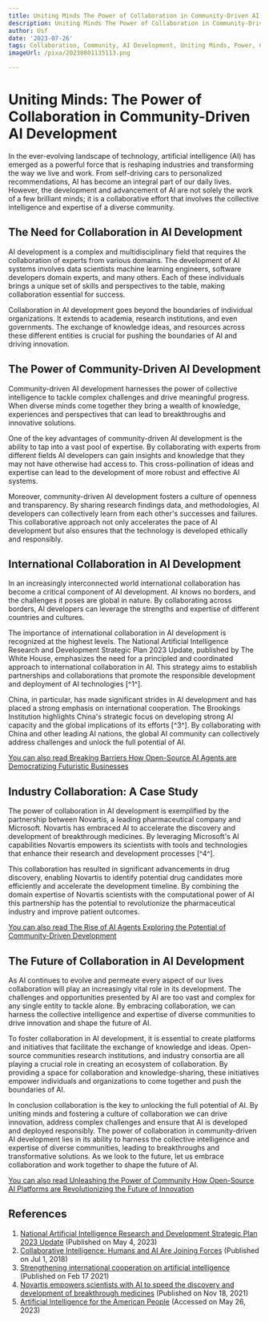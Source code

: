 ```yaml
---
title: Uniting Minds The Power of Collaboration in Community-Driven AI Development
description: Uniting Minds The Power of Collaboration in Community-Driven AI Development
author: Usf
date: '2023-07-26'
tags: Collaboration, Community, AI Development, Uniting Minds, Power, Community-Driven
imageUrl: /pixa/20230801135113.png

---
```

# Uniting Minds: The Power of  Collaboration in  Community-Driven AI Development

In the ever-evolving landscape of technology, artificial intelligence (AI) has emerged as a  powerful force that is reshaping industries and transforming the way we live and work. From self-driving cars to personalized recommendations, AI has become  an integral part of our daily lives. However, the development and advancement of AI are not  solely the work  of a few brilliant minds; it  is a collaborative effort  that  involves the collective intelligence and expertise of a diverse community.

## The Need for Collaboration in AI Development

AI development is a  complex and multidisciplinary field that requires the collaboration of experts from various domains. The development of AI systems involves data scientists machine learning engineers, software developers domain experts,  and many others. Each of these individuals brings a unique set  of skills and perspectives to the table, making collaboration essential for success.

Collaboration in AI  development goes  beyond the boundaries of individual  organizations.  It extends to academia, research institutions,  and even governments. The exchange of  knowledge ideas, and resources across these different entities is crucial for pushing the boundaries  of AI and  driving innovation.

## The Power  of  Community-Driven AI Development

Community-driven AI development harnesses the power  of  collective intelligence to tackle complex challenges and drive meaningful progress. When diverse  minds come together they bring a wealth of knowledge, experiences and perspectives that  can  lead to  breakthroughs  and innovative solutions.

One of the key advantages of community-driven AI development is the ability to tap into a vast pool of expertise. By collaborating with experts from different fields AI  developers can gain insights and knowledge that they may not have otherwise had access to. This cross-pollination of ideas and expertise can lead to the development of more robust and effective AI systems.

Moreover, community-driven AI  development fosters a culture of openness and transparency. By sharing research findings data, and methodologies, AI developers can collectively learn from each other's  successes and failures. This collaborative approach not only accelerates the pace of AI development but also ensures that the technology is developed  ethically and responsibly.

## International Collaboration in AI  Development

In an increasingly  interconnected world international collaboration has  become a  critical  component of AI development. AI knows no borders, and  the  challenges it  poses  are global in nature. By collaborating across borders, AI developers can leverage the strengths and expertise  of different countries and cultures.

The importance of  international collaboration in AI development is recognized at the highest  levels.  The National Artificial  Intelligence Research and Development Strategic Plan 2023 Update, published by The White  House, emphasizes the need for a  principled and coordinated approach to international collaboration in AI. This strategy aims to establish partnerships and collaborations that promote  the responsible development and deployment of AI technologies [^1^].

China, in particular, has made significant strides in AI development  and has  placed a strong emphasis on  international cooperation. The Brookings Institution highlights China's strategic focus on developing strong AI capacity and the global implications of  its  efforts  [^3^]. By collaborating with China and other leading AI nations, the global AI community can collectively address challenges  and unlock the full potential of AI.

[You  can also read Breaking Barriers How Open-Source AI Agents are Democratizing Futuristic  Businesses](Breaking%20Barriers%20How%20Open-Source%20AI%20Agents%20are%20Democratizing%20Futuristic%20Businesses)


## Industry Collaboration:  A Case Study

The power of collaboration  in AI development is exemplified by the partnership between Novartis, a leading pharmaceutical company and Microsoft.  Novartis has embraced AI to accelerate the discovery and development of breakthrough medicines. By leveraging  Microsoft's AI capabilities Novartis empowers its scientists with tools and technologies that enhance their research and  development processes [^4^].

This collaboration has resulted in significant  advancements in drug discovery, enabling Novartis to identify potential drug candidates more efficiently and accelerate the  development timeline. By combining the domain expertise of Novartis scientists  with the computational power of AI this partnership has the potential to revolutionize the pharmaceutical industry  and improve  patient outcomes.

[You can also read The Rise of AI Agents Exploring the Potential of Community-Driven Development](The%20Rise%20of%20AI%20Agents%20Exploring%20the%20Potential%20of%20Community-Driven%20Development)


## The Future of Collaboration in AI Development

As AI continues to  evolve and permeate every aspect of our lives collaboration will play an increasingly vital role in its development. The challenges and opportunities presented by AI are too vast and complex  for any single entity to tackle alone. By embracing collaboration, we can harness the collective intelligence  and  expertise  of diverse communities to drive innovation and shape the future of AI.

To foster  collaboration in AI development, it is essential to create platforms and initiatives that facilitate the exchange of knowledge and ideas. Open-source communities research institutions, and industry consortia are  all playing a  crucial role in creating an ecosystem of  collaboration. By providing a space for collaboration and knowledge-sharing, these initiatives empower individuals  and organizations to come together and push the boundaries of  AI.

In conclusion collaboration is  the key to  unlocking the full potential of AI. By uniting minds and fostering a culture  of collaboration we can  drive innovation, address complex challenges and ensure that AI is developed and deployed responsibly. The power of collaboration in  community-driven AI development  lies in its ability  to harness the collective  intelligence  and expertise of diverse  communities, leading to breakthroughs and transformative solutions. As we look to the future, let us  embrace collaboration and work together to shape the future of AI.

[You can also read Unleashing the Power of Community How Open-Source AI Platforms are Revolutionizing the Future of Innovation](Unleashing%20the%20Power%20of%20Community%20How%20Open-Source%20AI%20Platforms%20are%20Revolutionizing%20the%20Future%20of%20Innovation)


## References

1. [National Artificial Intelligence Research and Development Strategic Plan  2023 Update](https://www.whitehouse.gov/wp-content/uploads/2023/05/National-Artificial-Intelligence-Research-and-Development-Strategic-Plan-2023-Update.pdf) (Published on May 4, 2023)
2. [Collaborative Intelligence: Humans and AI Are Joining Forces](https://hbr.org/2018/07/collaborative-intelligence-humans-and-ai-are-joining-forces) (Published on Jul 1, 2018)
3. [Strengthening international cooperation on artificial intelligence](https://www.brookings.edu/articles/strengthening-international-cooperation-on-artificial-intelligence/) (Published  on Feb 17 2021)
4. [Novartis empowers scientists  with AI to speed the discovery and development of breakthrough medicines](https://news.microsoft.com/source/features/digital-transformation/novartis-empowers-scientists-ai-speed-discovery-development-breakthrough-medicines/)  (Published on Nov 18, 2021)
5. [Artificial Intelligence for the American People](https://trumpwhitehouse.archives.gov/ai/) (Accessed on May 26, 2023)